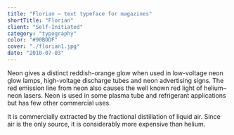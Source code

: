 ```yaml
---
title: "Florian — text typeface for magazines"
shortTitle: "Florian"
client: "Self-Initiated"
category: "typography"
color: "#90BDDF"
cover: "./florian1.jpg"
date: "2010-07-03"
---
```


Neon gives a distinct reddish-orange glow when used in low-voltage neon glow lamps, high-voltage discharge tubes and neon advertising signs. The red emission line from neon also causes the well known red light of helium–neon lasers. Neon is used in some plasma tube and refrigerant applications but has few other commercial uses.

It is commercially extracted by the fractional distillation of liquid air. Since air is the only source, it is considerably more expensive than helium.
